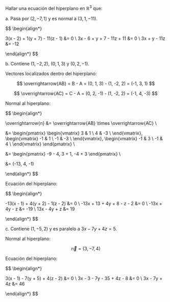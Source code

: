 Hallar una ecuación del hiperplano en $\mathbb{R}^3$ que:

a. Pasa por $(2, -7, 1)$ y es normal a $(3, 1, -11)$.

$$
\begin{align*}

3(x - 2) + 1(y + 7) - 11(z - 1) &= 0 \\
      3x - 6 + y + 7 - 11z + 11 &= 0 \\
                   3x + y - 11z &= -12

\end{align*}
$$

b. Contiene $(1, -2, 2)$, $(0, 1, 3)$ y $(0, 2, -1)$.

Vectores localizados dentro del hiperplano:

$$
\overrightarrow{AB} = B - A = (0, 1, 3) - (1, -2, 2) = (-1, 3, 1)
$$

$$
\overrightarrow{AC} = C - A = (0, 2, -1) - (1, -2, 2) = (-1, 4, -3)
$$

Normal al hiperplano:

$$
\begin{align*}

\overrightarrow{n} &= \overrightarrow{AB} \times \overrightarrow{AC} \\

&=
\begin{pmatrix}
  \begin{vmatrix}
  3 &  1 \\
  4 & -3 \\
  \end{vmatrix},
  \begin{vmatrix}
  -1 &  1 \\
  -1 & -3 \\
  \end{vmatrix},
  \begin{vmatrix}
  -1 & 3 \\
  -1 & 4 \\
  \end{vmatrix}
\end{pmatrix} \\

&= \begin{pmatrix} -9 - 4, 3 + 1, -4 + 3 \end{pmatrix} \\

&= (-13, 4, -1)

\end{align*}
$$

Ecuación del hiperplano:

$$
\begin{align*}

-13(x - 1) + 4(y + 2) - 1(z - 2) &= 0 \\
      -13x + 13 + 4y + 8 - z - 2 &= 0 \\
                   -13x + 4y - z &= -19 \\
                    13x - 4y + z &= 19

\end{align*}
$$

c. Contiene $(1, -5, 2)$ y es paralelo a $3x - 7y + 4z = 5$.

Normal al hiperplano:

$$
\overrightarrow{n} = (3, -7, 4)
$$

Ecuación del hiperplano:

$$
\begin{align*}

3(x - 1) - 7(y + 5) + 4(z - 2) &= 0 \\
     3x - 3 - 7y - 35 + 4z - 8 &= 0 \\
                  3x - 7y + 4z &= 46

\end{align*}
$$
